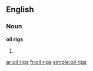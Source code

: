 ==English==

===Noun===
'''oil rigs'''

# {{plural of|oil rig}}

[[ar:oil rigs]]
[[fr:oil rigs]]
[[simple:oil rigs]]
